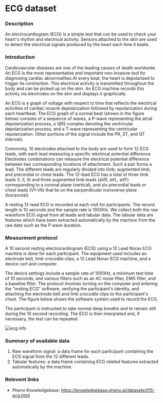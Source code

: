 # ECG dataset

### Description
An electrocardiogram (ECG) is a simple test that can be used to check your heart's rhythm and electrical activity. Sensors attached to the skin are used to detect the electrical signals produced by the heart each time it beats.

### Introduction
Cardiovascular diseases are one of the leading causes of death worldwide. An ECG is the most representative and important non-invasive tool for diagnosing cardiac abnormalities.At every beat, the heart is depolarized to trigger its contraction. This electrical activity is transmitted throughout the body and can be picked up on the skin. An ECG machine records this activity via electrodes on the skin and displays it graphically.

An ECG is a graph of voltage with respect to time that reflects the electrical activities of cardiac muscle depolarization followed by repolarization during each heartbeat. The ECG graph of a normal beat (shown in the figure below) consists of a sequence of waves, a P-wave representing the atrial depolarization process, a QRS complex denoting the ventricular depolarization process, and a T-wave representing the ventricular repolarization. Other portions of the signal include the PR, ST, and QT intervals. 

Commonly, 10 electrodes attached to the body are used to form 12 ECG leads, with each lead measuring a specific electrical potential difference. Electrodes combinations can measure the electrical potential difference between two corresponding locations of attachment. Such a pair forms a lead. The different leads are regularly divided into limb; augmented limb; and precordial or chest leads. The 12-lead ECG has a total of three limb leads (I, II, II) and three augmented limb leads (aVR, aVL, aVF) corresponding to a coronal plane (vertical), and six precordial leads or chest leads (V1-V6) that lie on the perpendicular transverse plane (horizontal).

A resting 12-lead ECG is recorded at each visit for participants. The record length is 10 seconds and the sample rate is 1000Hz. We collect both the raw waveform ECG signal from all leads and tabular data. The tabular data are features which have been extracted automatically by the machine from the raw data such as the P wave duration.

### Measurment protocol
A 10 second resting electrocardiogram (ECG) using a 12 Lead Norav ECG machine is done for each participant. The equipment used includes an electrode belt, limb crocodile clips, a 12 Lead Norav ECG machine, and a device cart and computer. 

The device settings include a sample rate of 1000Hz, a minimum test time of 10 seconds, and various filters such as an AC noise filter, EMG filter, and a baseline filter. The protocol involves turning on the computer and entering the "resting ECG" software, verifying the participant's identity, and attaching the electrode belt and limb crocodile clips to the participant's chest. The figure below shows the software system used to record the ECG.

The participant is instructed to take normal deep breaths and to remain still during the 10 second recording. The ECG is then interpreted and, if necessary, the test can be repeated.

![ecg info](ecg_info.png)

### Summary of available data
1. Raw waveform signal: a data frame for each participant containing the ECG signal from the 12 different leads.
2. Tabular features: a data frame containing ECG related features extracted automatically by the machine.

### Relevent links
* Pheno Knowledgebase: https://knowledgebase.pheno.ai/datasets/015-ecg.html

